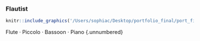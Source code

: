 ### Flautist {.unnumbered}

```r
knitr::include_graphics('/Users/sophiac/Desktop/portfolio_final/port_figures/shirley.jpeg')
```

Flute · Piccolo · Bassoon · Piano {.unnumbered}
